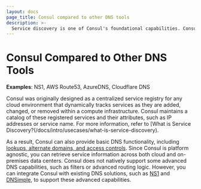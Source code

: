 ```yaml
---
layout: docs
page_title: Consul compared to other DNS tools 
description: >-
  Service discovery is one of Consul's foundational capabilities. Consul is platform agnostic, which allows it to discover services across multiple runtimes and cloud providers including VMs, bare-metal, Kubernetes, Nomad, EKS, AKS, ECS, and Lambda.
---
```



# Consul Compared to Other DNS Tools

**Examples**: NS1, AWS Route53, AzureDNS, Cloudflare DNS

Consul was originally designed as a centralized service registry for any cloud environment that dynamically tracks services as they are added, changed, or removed within a compute infrastructure. Consul maintains a catalog of these registered services and their attributes, such as IP addresses or service name. For more information, refer to [What is Service Discovery?(/docs/intro/usecases/what-is-service-discovery).

As a result, Consul can also provide basic DNS functionality, including [lookups, alternate domains, and access controls](/docs/discovery/dns). Since Consul is platform agnostic, you can retrieve service information across both cloud and on-premises data centers. Consul does not natively support some advanced DNS capabilities, such as filters or advanced routing logic. However, you can integrate Consul with existing DNS solutions, such as [NS1](https://help.ns1.com/hc/en-us/articles/360039417093-NS1-Consul-Integration-Overview) and [DNSimple](https://blog.dnsimple.com/2022/05/consul-integration/), to support these advanced capabilities. 


